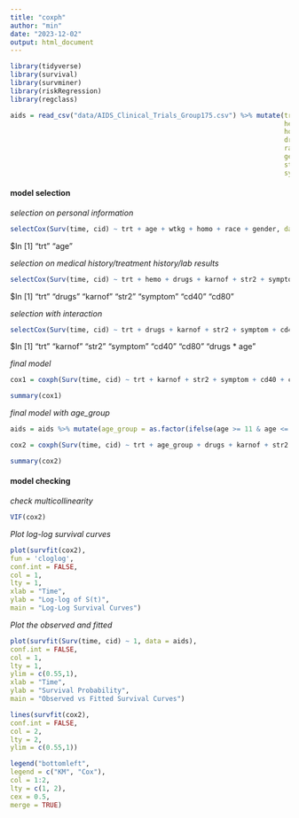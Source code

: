 ```yaml
---
title: "coxph"
author: "min"
date: "2023-12-02"
output: html_document
---
```


```r
library(tidyverse)
library(survival)
library(survminer)
library(riskRegression)
library(regclass)
```

```r
aids = read_csv("data/AIDS_Clinical_Trials_Group175.csv") %>% mutate(trt = as.factor(trt),
                                                                     hemo = as.factor(hemo),
                                                                     homo = as.factor(homo),
                                                                     drugs = as.factor(drugs),
                                                                     race = as.factor(race),
                                                                     gender = as.factor(gender),
                                                                     str2 = as.factor(str2),
                                                                     symptom = as.factor(symptom)) %>% select(time, cid, trt, age, wtkg, hemo, homo, drugs, karnof, race, gender, str2, symptom, cd40, cd80) %>% arrange(time) %>% drop_na()
```

#### model selection

*selection on personal information*
```r
selectCox(Surv(time, cid) ~ trt + age + wtkg + homo + race + gender, data = aids, rule = "aic")
```
$In
[1] "trt" "age"

*selection on medical history/treatment history/lab results*
```r
selectCox(Surv(time, cid) ~ trt + hemo + drugs + karnof + str2 + symptom + cd40 + cd80, data = aids, rule = "aic")
```
$In
[1] "trt"     "drugs"   "karnof"  "str2"    "symptom" "cd40"    "cd80"  

*selection with interaction*
```r
selectCox(Surv(time, cid) ~ trt + drugs + karnof + str2 + symptom + cd40 + cd80 + age + age * drugs + age * trt, data = aids, rule = "aic")
```
$In
[1] "trt"         "karnof"      "str2"        "symptom"     "cd40"        "cd80"        "drugs * age"

*final model*
```r
cox1 = coxph(Surv(time, cid) ~ trt + karnof + str2 + symptom + cd40 + cd80 + age * drugs, data = aids)
```

```r
summary(cox1)
```

*final model with age_group*
```r
aids = aids %>% mutate(age_group = as.factor(ifelse(age >= 11 & age <= 30, "11-30", ifelse(age >= 31 & age <= 50, "31-50", "51-70"))))
```

```r
cox2 = coxph(Surv(time, cid) ~ trt + age_group + drugs + karnof + str2 + symptom + cd40 + cd80 + age_group * drugs, data = aids)
```

```r
summary(cox2)
```

#### model checking

*check multicollinearity*
```r
VIF(cox2)
```

*Plot log-log survival curves*
```r
plot(survfit(cox2),
fun = 'cloglog',
conf.int = FALSE,
col = 1,
lty = 1,
xlab = "Time",
ylab = "Log-log of S(t)",
main = "Log-Log Survival Curves")
```

*Plot the observed and fitted*
```r
plot(survfit(Surv(time, cid) ~ 1, data = aids),
conf.int = FALSE,
col = 1,
lty = 1,
ylim = c(0.55,1),
xlab = "Time",
ylab = "Survival Probability",
main = "Observed vs Fitted Survival Curves")

lines(survfit(cox2),
conf.int = FALSE,
col = 2,
lty = 2,
ylim = c(0.55,1))

legend("bottomleft",
legend = c("KM", "Cox"),
col = 1:2,
lty = c(1, 2),
cex = 0.5,
merge = TRUE)
```

